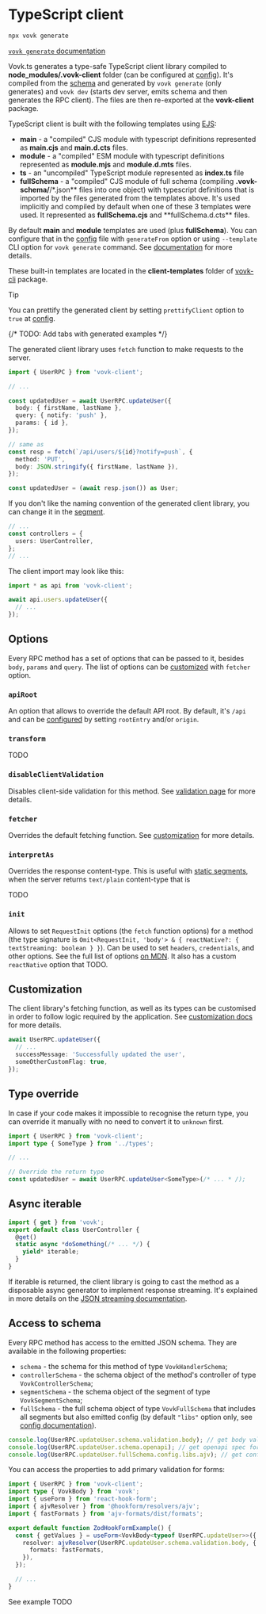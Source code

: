 
# TypeScript client

```sh filename="Generate client with CLI"
npx vovk generate
```

[`vovk generate` documentation](/cli/generate)

Vovk.ts generates a type-safe TypeScript client library compiled to **node_modules/.vovk-client** folder (can be configured at [config](/config)). It's compiled from the [schema](/schema) and generated by `vovk generate` (only generates) and `vovk dev` (starts dev server, emits schema and then generates the RPC client). The files are then re-exported at the **vovk-client** package.

TypeScript client is built with the following templates using [EJS](https://www.npmjs.com/package/ejs):

- **main** - a "compiled" CJS module with typescript definitions represented as **main.cjs** and **main.d.cts** files.
- **module** - a "compiled" ESM module with typescript definitions represented as **module.mjs** and **module.d.mts** files.
- **ts** - an "uncompiled" TypeScript module represented as **index.ts** file
- **fullSchema** - a "compiled" CJS module of full schema (compiling **.vovk-schema/**/\*.json** files into one object) with typescript definitions that is imported by the files generated from the templates above. It's used implicitly and compiled by default when one of these 3 templates were used. It represented as **fullSchema.cjs** and **fullSchema.d.cts\*\* files.

By default **main** and **module** templates are used (plus **fullSchema**). You can configure that in the [config](/config) file with `generateFrom` option or using `--template` CLI option for `vovk generate` command. See [documentation](/cli/generate) for more details.

These built-in templates are located in the **client-templates** folder of [vovk-cli](/cli) package.

> [!TIP]
>
> You can prettify the generated client by setting `prettifyClient` option to `true` at [config](/config).

{/* TODO: Add tabs with generated examples */}

The generated client library uses `fetch` function to make requests to the server.

```ts
import { UserRPC } from 'vovk-client';

// ...

const updatedUser = await UserRPC.updateUser({
  body: { firstName, lastName },
  query: { notify: 'push' },
  params: { id },
});

// same as
const resp = fetch(`/api/users/${id}?notify=push`, {
  method: 'PUT',
  body: JSON.stringify({ firstName, lastName }),
});

const updatedUser = (await resp.json()) as User;
```

If you don't like the naming convention of the generated client library, you can change it in the [segment](/segment).

```ts filename="src/app/api/[[...vovk]]/route.ts"
// ...
const controllers = {
  users: UserController,
};
// ...
```

The client import may look like this:

```ts
import * as api from 'vovk-client';

await api.users.updateUser({
  // ...
});
```

## Options

Every RPC method has a set of options that can be passed to it, besides `body`, `params` and `query`. The list of options can be [customized](/typescript/customization) with `fetcher` option.

### `apiRoot`

An option that allows to override the default API root. By default, it's `/api` and can be [configured](/config) by setting `rootEntry` and/or `origin`.

### `transform`

TODO

### `disableClientValidation`

Disables client-side validation for this method. See [validation page](/validation) for more details.

### `fetcher`

Overrides the default fetching function. See [customization](/typescript/customization) for more details.

### `interpretAs`

Overrides the response content-type. This is useful with [static segments](/segment/static), when the server returns `text/plain` content-type that is

TODO

### `init`

Allows to set `RequestInit` options (the `fetch` function options) for a method (the type signature is `Omit<RequestInit, 'body'> & { reactNative?: { textStreaming: boolean } }`). Can be used to set `headers`, `credentials`, and other options. See the full list of options [on MDN](https://developer.mozilla.org/en-US/docs/Web/API/RequestInit). It also has a custom `reactNative` option that TODO.

## Customization

The client library's fetching function, as well as its types can be customised in order to follow logic required by the application. See [customization docs](/client/customization) for more details.

```ts
await UserRPC.updateUser({
  // ...
  successMessage: 'Successfully updated the user',
  someOtherCustomFlag: true,
});
```

## Type override

In case if your code makes it impossible to recognise the return type, you can override it manually with no need to convert it to `unknown` first.

```ts
import { UserRPC } from 'vovk-client';
import type { SomeType } from '../types';

// ...

// Override the return type
const updatedUser = await UserRPC.updateUser<SomeType>(/* ... * /);
```

## Async iterable

```ts filename="src/modules/user/UserController.ts"
import { get } from 'vovk';
export default class UserController {
  @get()
  static async *doSomething(/* ... */) {
    yield* iterable;
  }
}
```

If iterable is returned, the client library is going to cast the method as a disposable async generator to implement response streaming. It's explained in more details on the [JSON streaming documentation](/streaming).

## Access to schema

Every RPC method has access to the emitted JSON schema. They are available in the following properties:

- `schema` - the schema for this method of type `VovkHandlerSchema`;
- `controllerSchema` - the schema object of the method's controller of type `VovkControllerSchema`;
- `segmentSchema` - the schema object of the segment of type `VovkSegmentSchema`;
- `fullSchema` - the full schema object of type `VovkFullSchema` that includes all segments but also emitted config (by default `"libs"` option only, see [config documentation](/config)).

```ts
console.log(UserRPC.updateUser.schema.validation.body); // get body validation JSON schema
console.log(UserRPC.updateUser.schema.openapi); // get openapi spec for this method
console.log(UserRPC.updateUser.fullSchema.config.libs.ajv); // get config option
```

You can access the properties to add primary validation for forms:

```ts
import { UserRPC } from 'vovk-client';
import type { VovkBody } from 'vovk';
import { useForm } from 'react-hook-form';
import { ajvResolver } from '@hookform/resolvers/ajv';
import { fastFormats } from 'ajv-formats/dist/formats';

export default function ZodHookFormExample() {
  const { getValues } = useForm<VovkBody<typeof UserRPC.updateUser>>({
    resolver: ajvResolver(UserRPC.updateUser.schema.validation.body, {
      formats: fastFormats,
    }),
  });

  // ...
}
```

See example TODO
